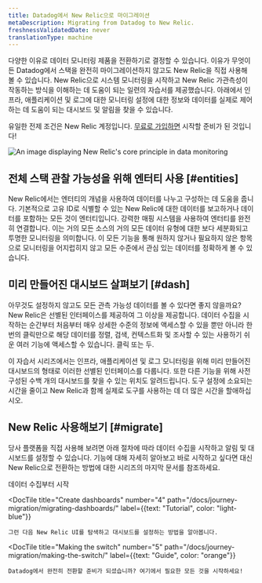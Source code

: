 ```yaml
---
title: Datadog에서 New Relic으로 마이그레이션
metaDescription: Migrating from Datadog to New Relic.
freshnessValidatedDate: never
translationType: machine
---
```



다양한 이유로 데이터 모니터링 제품을 전환하기로 결정할 수 있습니다. 이유가 무엇이든 Datadog에서 스택을 완전히 마이그레이션하지 않고도 New Relic을 직접 사용해 볼 수 있습니다. New Relic으로 시스템 모니터링을 시작하고 New Relic 가관측성이 작동하는 방식을 이해하는 데 도움이 되는 일련의 자습서를 제공했습니다. 아래에서 인프라, 애플리케이션 및 로그에 대한 모니터링 설정에 대한 정보와 데이터를 실제로 제어하는 데 도움이 되는 대시보드 및 알림을 찾을 수 있습니다.

유일한 전제 조건은 New Relic 계정입니다. [무료로 가입하면](https://newrelic.com/signup) 시작할 준비가 된 것입니다!

<img
  title="Our philosophy"
  alt="An image displaying New Relic's core principle in data monitoring"
  src={migrationOurPhilosophy}
/>

## 전체 스택 관찰 가능성을 위해 엔터티 사용 [#entities]

New Relic에서는 엔터티의 개념을 사용하여 데이터를 나누고 구성하는 데 도움을 줍니다. 기본적으로 고유 ID로 식별할 수 있는 New Relic에 대한 데이터를 보고하거나 데이터를 포함하는 모든 것이 엔터티입니다. 강력한 매핑 시스템을 사용하여 엔터티를 완전히 연결합니다. 이는 거의 모든 소스의 거의 모든 데이터 유형에 대한 보다 세분화되고 투명한 모니터링을 의미합니다. 이 모든 기능을 통해 원하지 않거나 필요하지 않은 항목으로 모니터링을 어지럽히지 않고 모든 수준에서 관심 있는 데이터를 정확하게 볼 수 있습니다.

## 미리 만들어진 대시보드 살펴보기 [#dash]

아무것도 설정하지 않고도 모든 관측 가능성 데이터를 볼 수 있다면 좋지 않을까요? New Relic은 선별된 인터페이스를 제공하여 그 이상을 제공합니다. 데이터 수집을 시작하는 순간부터 처음부터 매우 상세한 수준의 정보에 액세스할 수 있을 뿐만 아니라 한 번의 클릭만으로 해당 데이터를 정렬, 검색, 컨텍스트화 및 조사할 수 있는 사용하기 쉬운 여러 기능에 액세스할 수 있습니다. 클릭 또는 두.

이 자습서 시리즈에서는 인프라, 애플리케이션 및 로그 모니터링을 위해 미리 만들어진 대시보드의 형태로 이러한 선별된 인터페이스를 다룹니다. 또한 다른 기능을 위해 사전 구성된 수백 개의 대시보드를 찾을 수 있는 위치도 알려드립니다. 도구 설정에 소요되는 시간을 줄이고 New Relic과 함께 실제로 도구를 사용하는 데 더 많은 시간을 할애하십시오.

## New Relic 사용해보기 [#migrate]

당사 플랫폼을 직접 사용해 보려면 아래 절차에 따라 데이터 수집을 시작하고 알림 및 대시보드를 설정할 수 있습니다. 기능에 대해 자세히 알아보고 바로 시작하고 싶다면 대신 New Relic으로 전환하는 방법에 대한 시리즈의 마지막 문서를 참조하세요.

<DocTiles numbered>
  <DocTile
    title="Start ingesting data"
    path="/docs/tutorial-dd-migration/installing-monitor/"
    label={{text: "Tutorial", color: "light-blue"}}
  >
    데이터 수집부터 시작
  </DocTile>

  <DocTile
    title="Create dashboards"
    number="4"
    path="/docs/journey-migration/migrating-dashboards/"
    label={{text: "Tutorial", color: "light-blue"}}
  >
    그런 다음 New Relic UI를 탐색하고 대시보드를 설정하는 방법을 알아봅니다.
  </DocTile>

  <DocTile
    title="Making the switch"
    number="5"
    path="/docs/journey-migration/making-the-switch/"
    label={{text: "Guide", color: "orange"}}
  >
    Datadog에서 완전히 전환할 준비가 되셨습니까? 여기에서 필요한 모든 것을 시작하세요!
  </DocTile>
</DocTiles>